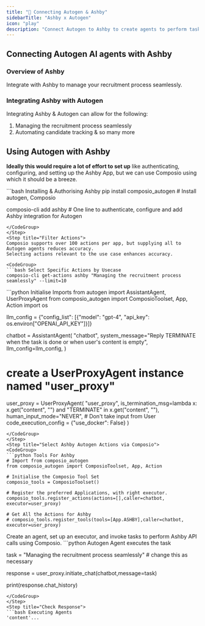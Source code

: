 ```yaml
---
title: "🚀 Connecting Autogen & Ashby"
sidebarTitle: "Ashby x Autogen"
icon: "play"
description: "Connect Autogen to Ashby to create agents to perform tasks using natural language"
---
```


## Connecting Autogen AI agents with Ashby

### Overview of Ashby

Integrate with Ashby to manage your recruitment process seamlessly.

### Integrating Ashby with Autogen

Integrating Ashby & Autogen can allow for the following:

1. Managing the recruitment process seamlessly
2. Automating candidate tracking
& so many more

## Using Autogen with Ashby

<Steps>
<Step title="Setting Up the Environment">

**Ideally this would require a lot of effort to set up** like authenticating, configuring, and setting up the Ashby App, but we can use Composio using which it should be a breeze.

<CodeGroup>
```bash Installing & Authorising Ashby
pip install composio_autogen # Install autogen, Composio 

composio-cli add ashby # One line to authenticate, configure and add Ashby integration for Autogen
```
</CodeGroup>
</Step>
<Step title="Filter Actions">
Composio supports over 100 actions per app, but supplying all to Autogen agents reduces accuracy.
Selecting actions relevant to the use case enhances accuracy.

<CodeGroup>
```bash Select Specific Actions by Usecase
composio-cli get-actions ashby "Managing the recruitment process seamlessly" --limit=10
```
</CodeGroup>

</Step>
<Step title="Import Base Packages">

<CodeGroup>
```python Initialise Imports
from autogen import AssistantAgent, UserProxyAgent
from composio_autogen import ComposioToolset, App, Action
import os

llm_config = {"config_list": [{"model": "gpt-4", "api_key": os.environ["OPENAI_API_KEY"]}]}

chatbot = AssistantAgent(
    "chatbot",
    system_message="Reply TERMINATE when the task is done or when user's content is empty",
    llm_config=llm_config,
)

# create a UserProxyAgent instance named "user_proxy"
user_proxy = UserProxyAgent(
    "user_proxy",
    is_termination_msg=lambda x: x.get("content", "") and "TERMINATE" in x.get("content", ""),
    human_input_mode="NEVER", # Don't take input from User
    code_execution_config = {"use_docker": False}
)
```
</CodeGroup>
</Step>
<Step title="Select Ashby Autogen Actions via Composio">
<CodeGroup>
```python Tools For Ashby
# Import from composio_autogen
from composio_autogen import ComposioToolset, App, Action

# Initialise the Composio Tool Set
composio_tools = ComposioToolset()

# Register the preferred Applications, with right executor. 
composio_tools.register_actions(actions=[],caller=chatbot, executor=user_proxy)

# Get All the Actions for Ashby
# composio_tools.register_tools(tools=[App.ASHBY],caller=chatbot, executor=user_proxy) 
```
</CodeGroup>
</Step>
<Step title="Execute the Agent">
Create an agent, set up an executor, and invoke tasks to perform Ashby API calls using Composio. 
<CodeGroup>
```python Autogen Agent executes the task

task = "Managing the recruitment process seamlessly" # change this as necessary

response = user_proxy.initiate_chat(chatbot,message=task)

print(response.chat_history)
```
</CodeGroup>
</Step>
<Step title="Check Response">
```bash Executing Agents
'content'...
```
</Step>
</Steps>
